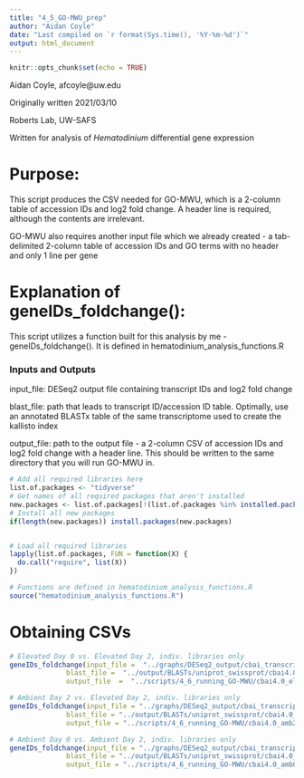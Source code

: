 ```yaml
---
title: "4_5_GO-MWU_prep"
author: "Aidan Coyle"
date: "Last compiled on `r format(Sys.time(), '%Y-%m-%d')`"
output: html_document
---
```


```r
knitr::opts_chunk$set(echo = TRUE)
```

Aidan Coyle, afcoyle@uw.edu

Originally written 2021/03/10

Roberts Lab, UW-SAFS

Written for analysis of _Hematodinium_ differential gene expression

# Purpose:

This script produces the CSV needed for GO-MWU, which is a 2-column table of accession IDs and log2 fold change. A header line is required, although the contents are irrelevant.

GO-MWU also requires another input file which we already created - a tab-delimited 2-column table of accession IDs and GO terms with no header and only 1 line per gene

# Explanation of geneIDs_foldchange():

This script utilizes a function built for this analysis by me - geneIDs_foldchange(). It is defined in hematodinium_analysis_functions.R

### Inputs and Outputs

input_file: DESeq2 output file containing transcript IDs and log2 fold change

blast_file: path that leads to transcript ID/accession ID table. Optimally, use an annotated BLASTx table of the same transcriptome used to create the kallisto index

output_file: path to the output file - a 2-column CSV of accession IDs and log2 fold change with a header line. This should be written to the same directory that you will run GO-MWU in.

```r
# Add all required libraries here
list.of.packages <- "tidyverse"
# Get names of all required packages that aren't installed
new.packages <- list.of.packages[!(list.of.packages %in% installed.packages()[, "Package"])]
# Install all new packages
if(length(new.packages)) install.packages(new.packages)


# Load all required libraries
lapply(list.of.packages, FUN = function(X) {
  do.call("require", list(X))
})

# Functions are defined in hematodinium_analysis_functions.R
source("hematodinium_analysis_functions.R")
```

# Obtaining CSVs

```r
# Elevated Day 0 vs. Elevated Day 2, indiv. libraries only
geneIDs_foldchange(input_file =  "../graphs/DESeq2_output/cbai_transcriptomev4.0/elev0_vs_elev2_indiv/AllGenes_wcols.txt",
              blast_file =  "../output/BLASTs/uniprot_swissprot/cbai4.0_blastxres.tab",
              output_file  =  "../scripts/4_6_running_GO-MWU/cbai4.0_elev0_vs_elev2_indiv_l2FC.csv")

# Ambient Day 2 vs. Elevated Day 2, indiv. libraries only
geneIDs_foldchange(input_file = "../graphs/DESeq2_output/cbai_transcriptomev4.0/amb2_vs_elev2_indiv/AllGenes_wcols.txt",
              blast_file = "../output/BLASTs/uniprot_swissprot/cbai4.0_blastxres.tab",
              output_file = "../scripts/4_6_running_GO-MWU/cbai4.0_amb2_vs_elev2_indiv_l2FC.csv")

# Ambient Day 0 vs. Ambient Day 2, indiv. libraries only
geneIDs_foldchange(input_file = "../graphs/DESeq2_output/cbai_transcriptomev4.0/amb0_vs_amb2_indiv/AllGenes_wcols.txt",
              blast_file = "../output/BLASTs/uniprot_swissprot/cbai4.0_blastxres.tab",
              output_file = "../scripts/4_6_running_GO-MWU/cbai4.0_amb0_vs_amb2_indiv_l2FC.csv")
```